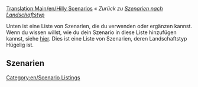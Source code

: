[[Translation:Main/en/Hilly Scenarios]]{{en/-}}
''« Zurück zu [[Main/de/Szenarien nach Landschaftstyp|Szenarien nach Landschaftstyp]]''

[[Category:en/Scenario Listings]]

Unten ist eine Liste von Szenarien, die du verwenden oder ergänzen kannst. Wenn du wissen willst, wie du dein Szenario in diese Liste hinzufügen kannst, siehe [[Main/en/List of player-made scenarios|hier]]. Dies ist eine Liste von Szenarien, deren Landschaftstyp Hügelig ist.

==Szenarien==